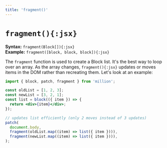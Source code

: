 ```yaml
---
title: 'fragment()'
---
```


# `fragment(){:jsx}`

**Syntax:** `fragment(Block[]){:jsx}`\
**Example:** `fragment([block, block, block]){:jsx}`

The `fragment` function is used to create a Block list. It's the best way to loop over an array. As the array changes, `fragment(){:jsx}` updates or moves items in the DOM rather than recreating them. Let's look at an example:

```jsx
import { block, patch, fragment } from 'million';

const oldList = [1, 2, 3];
const newList = [3, 2, 1];
const list = block(({ item }) => {
  return <div>{item}</div>;
});

// updates list efficiently (only 2 moves instead of 3 updates)
patch(
  document.body,
  fragment(oldList.map((item) => list({ item }))),
  fragment(newList.map((item) => list({ item }))),
);
```
